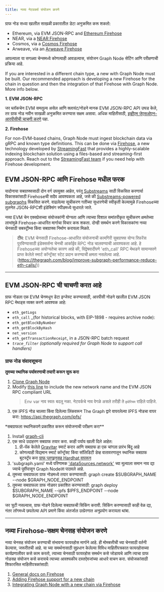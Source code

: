 ```yaml
---
title: नव्या नेटवर्क्स संयोजन करणे
---
```


ग्राफ नोड सध्या खालील साखळी प्रकारातील डेटा अनुक्रमित करू शकतो:

-   Ethereum, via EVM JSON-RPC and [Ethereum Firehose](https://github.com/streamingfast/firehose-ethereum)
-   NEAR, via a [NEAR Firehose](https://github.com/streamingfast/near-firehose-indexer)
-   Cosmos, via a [Cosmos Firehose](https://github.com/graphprotocol/firehose-cosmos)
-   Arweave, via an [Arweave Firehose](https://github.com/graphprotocol/firehose-arweave)

आपल्याला या सगळ्या चेन्समध्ये कोणत्याही आवडल्यास, संयोजन Graph Node सेटिंग आणि परीक्षणाची प्रक्रिया आहे.

If you are interested in a different chain type, a new with Graph Node must be built. Our recommended approach is developing a new Firehose for the chain in question and then the integration of that Firehose with Graph Node. More info below.

**1. EVM JSON-RPC**

जर ब्लॉकचेन EVM समतुल्य असेल आणि क्लायंट/नोडने मानक EVM JSON-RPC API उघड केले, तर ग्राफ नोड नवीन साखळी अनुक्रमित करण्यास सक्षम असावा. अधिक माहितीसाठी, [इव्हीएम जेएसओएन-आरपीसीची चाचणी करणे](नवीन-चेन-एकीकरण#testing-an-evm-json-rpc) पहा.

**2. Firehose**

For non-EVM-based chains, Graph Node must ingest blockchain data via gRPC and known type definitions. This can be done via [Firehose](firehose/README/), a new technology developed by [StreamingFast](https://www.streamingfast.io/) that provides a highly-scalable indexing blockchain solution using a files-based and streaming-first approach. Reach out to the [StreamingFast team](mailto:integrations@streamingfast.io) if you need help with Firehose development.

## EVM JSON-RPC आणि Firehose मधील फरक

यादोनाया सबग्राफ्ससाठी दोन वर्ग उपयुक्त आहेत, परंतु [Substreams](substreams/) साठी विकसित करणार्या विकासकांसाठी Firehoseची सदैव आवश्यकता आहे, जसे की [Substreams-powered subgraphs](cookbook/substreams-powered-subgraphs/) विकसित करणे. वाढलेल्या सूचीकरण गतींच्या सुधारणेची स्वीकृती केल्यामुळे Firehoseच्या तुलनेत JSON-RPCशी इंडेक्सिंग स्पीडमध्ये सुधारले जाते.

नव्या EVM चेन एक्सप्रेसच्या संयोजकांनी योग्यता आणि त्याच्या विशाल समांतरीकृत सूचीकरण क्षमतेच्या लाभांमुळे Firehose-आधारित मार्गाचा विचार करू शकता. दोन्ही समर्थन करणे विकासकांना नव्या चेनसाठी सबस्ट्रीम्स किंवा सबग्राफ्स निर्माण करायला मिळते.

> **टीप**: EVM चेनसाठी Firehose-आधारित संयोजनाची कामगिरी सुबग्राफ्स योग्य रिफरेंस पुरविण्यासाठी इंडेक्सर्सना चेनची आर्काईव RPC नोड चालवण्याची आवश्यकता आहे. हे Firehoseच्या अयोग्यतेचा कारण आहे की, विद्वेषवादीपणे 'eth_call' RPC मेथडने सामान्यपणे प्राप्त केलेले स्मार्ट कॉन्ट्रॅक्ट स्टेट प्रदान करण्याची क्षमता नसलेल्या आहे. (https://thegraph.com/blog/improve-subgraph-performance-reduce-eth-calls/))

* * *

## EVM JSON-RPC ची चाचणी करत आहे

ग्राफ नोडला एक EVM चेनमधून डेटा इन्जेस्ट करण्यासाठी, आरपीसी नोडने खालील EVM JSON RPC मेथड्स व्यक्त करणे आवश्यक आहे:

-   `eth_getLogs`
-   `eth_call` \_(for historical blocks, with EIP-1898 - requires archive node):
-   `eth_getBlockByNumber`
-   `eth_getBlockByHash`
-   `net_version`
-   `eth_getTransactionReceipt`, in a JSON-RPC batch request
-   _`trace_filter`_ _(optionally required for Graph Node to support call handlers)_

### ग्राफ नोड संवादसूचना

**तुमच्या स्थानिक पर्यावरणाची तयारी करून सुरू करा**

1.  [Clone Graph Node](https://github.com/graphprotocol/graph-node)
2.  Modify [this line](https://github.com/graphprotocol/graph-node/blob/master/docker/docker-compose.yml#L22) to include the new network name and the EVM JSON RPC compliant URL
    > Env var नाव स्वतः बदलू नका. नेटवर्कचे नाव वेगळे असले तरीही ते `इथेरियम` राहिले पाहिजे.
3.  एक IPFS नोड चालवा किंवा दिलेल्या लिंकवरून The Graph द्वारे वापरलेल्या IPFS नोडचा वापर करा: https://api.thegraph.com/ipfs/

\*सबग्राफला स्थानिकपणे प्रकाशित करून संयोजनाची परीक्षण करा\*\*

1.  Install [graph-cli](https://github.com/graphprotocol/graph-cli)
2.  एक साधे उदाहरण सबग्राफ तयार करा. काही पर्याय खाली दिले आहेत:
    1.  प्री-पॅक केलेले [Gravitar](https://github.com/graphprotocol/example-subgraph/tree/f89bdd4628efa4badae7367d4919b3f648083323) स्मार्ट करार आणि सबग्राफ हा एक चांगला प्रारंभ बिंदू आहे
    2.  कोणत्याही विद्यमान स्मार्ट कॉन्ट्रॅक्ट किंवा सॉलिडिटी डेव्ह वातावरणातून स्थानिक सबग्राफ बूटस्ट्रॅप करा [ग्राफ प्लगइनसह Hardhat वापरून](https://github.com/graphprotocol/hardhat-graph)
3.  'subgraph.yaml' मध्ये परिणामक ['dataSources.network'](http://dataSources.network) च्या मूल्याला समान नाव द्या ज्याचे पूर्वीपासून Graph Nodeला पाठवले आहे.
4.  तुमच्या सबग्राफला ग्राफ नोडमध्ये तयार करण्यासाठी: graph create $SUBGRAPH_NAME --node $GRAPH_NODE_ENDPOINT
5.  तुमच्या सबग्राफला ग्राफ नोडवर प्रकाशित करण्यासाठी: graph deploy $SUBGRAPH_NAME --ipfs $IPFS_ENDPOINT --node $GRAPH_NODE_ENDPOINT

जर त्रुटी नसल्यास, ग्राफ नोडने दिलेल्या सबग्राफची सिंकिंग करावी. सिंकिंग करण्यासाठी काही वेळ द्या, नंतर लॉगमध्ये छपलेल्या API प्रमाणे किंवा अंतर्जाल उत्प्रेरणात अनुप्रयोग करायला थांबा.

* * *

## नव्या Firehose-सक्षम चेनसह संयोजन करणे

नव्या चेनसह संयोजन करण्याची संभावना फायरहोस मार्गाने आहे. ही मोमबत्तीची च्या चेनसाठी वर्तनी केल्यास, जरूरीतची आहे. या च्या समर्थनासाठी सुप्रधान केलेल्या विविध माहितीपत्रकात फायरहोसच्या कार्यप्रणालीवर कसे काम करतो, त्याच्या चेनसाठी फायरहोस समर्थन कसे जोडायचे आणि त्याचा ग्राफ नोडसह संयोजन कसे करायचे त्याच्या आवश्यकीय दस्तऐवजांच्या आधारे वाचन करा. संयोजकांसाठी शिफारसित माहितीपत्रकांसाठी:

1.  [General docs on Firehose](firehose/)
2.  [Adding Firehose support for a new chain](firehose/integrate-new-chains/new-blockchains/)
3.  [Integrating Graph Node with a new chain via Firehose](https://github.com/graphprotocol/graph-node/blob/master/docs/implementation/add-chain.md)
